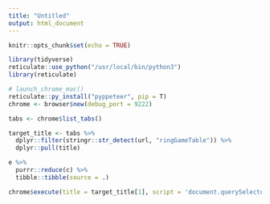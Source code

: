 ```yaml
---
title: "Untitled"
output: html_document
---
```


```r
knitr::opts_chunk$set(echo = TRUE)
```


```r
library(tidyverse)
reticulate::use_python("/usr/local/bin/python3")
library(reticulate)
```

```r
# launch_chrome_mac()
reticulate::py_install("pyppeteer", pip = T)
chrome <- browser$new(debug_port = 9222)

tabs <- chrome$list_tabs()

target_title <- tabs %>%
  dplyr::filter(stringr::str_detect(url, "ringGameTable")) %>%
  dplyr::pull(title)

e %>%
  purrr::reduce(c) %>%
  tibble::tibble(source = .)

chrome$execute(title = target_title[1], script = 'document.querySelector(".table_page").innerHTML')


```

